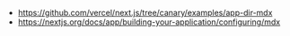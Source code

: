 
* https://github.com/vercel/next.js/tree/canary/examples/app-dir-mdx
* https://nextjs.org/docs/app/building-your-application/configuring/mdx

